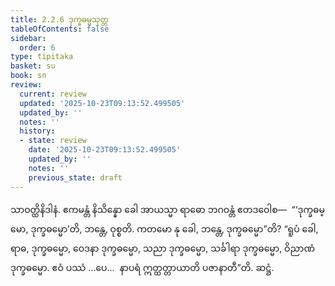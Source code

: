 ```yaml
---
title: 2.2.6 ဒုက္ခဓမ္မသုတ္တ
tableOfContents: false
sidebar:
  order: 6
type: tipitaka
basket: su
book: sn
review:
  current: review
  updated: '2025-10-23T09:13:52.499505'
  updated_by: ''
  notes: ''
  history:
  - state: review
    date: '2025-10-23T09:13:52.499505'
    updated_by: ''
    notes: ''
    previous_state: draft
---
```



<ReviewStatus review={frontmatter.review} showDetails={true} />

<HypothesisAnnotation frontmatter={frontmatter} />

<DynamicBreadcrumb />

<Division number="175" book="sn" e="ch" v="18" p="305">

<Paragraph number="858" book="sn">
သာဝတ္ထိနိဒါနံ. ဧကမန္တံ နိသိန္နော ခေါ အာယသ္မာ ရာဓော ဘဂဝန္တံ ဧတဒဝေါစ—  “‘ဒုက္ခဓမ္မော, ဒုက္ခဓမ္မော’တိ, ဘန္တေ, ဝုစ္စတိ. ကတမော နု ခေါ, ဘန္တေ, ဒုက္ခဓမ္မော”တိ? “ရူပံ ခေါ, ရာဓ, ဒုက္ခဓမ္မော, ဝေဒနာ ဒုက္ခဓမ္မော, သညာ ဒုက္ခဓမ္မော, သင်္ခါရာ ဒုက္ခဓမ္မော, ဝိညာဏံ ဒုက္ခဓမ္မော. ဧဝံ ပဿံ …ပေ…  နာပရံ ဣတ္ထတ္တာယာတိ ပဇာနာတီ”တိ.

</Paragraph>
</Division>

<Paragraph number="859" type="center" book="sn">
ဆဋ္ဌံ.
</Paragraph>